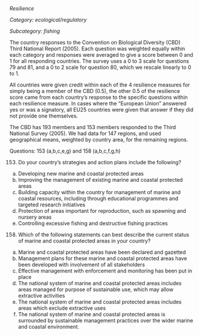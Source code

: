 *Resilience*

*Category: ecological/regulatory*

*Subcategory: fishing*

The country responses to the Convention on Biological Diversity (CBD) Third National Report (2005). Each
question was weighted equally within each category and responses were averaged to give a score between 0 and 1 for all responding countries. The survey uses a 0 to 3 scale for questions 79 and 81, and a 0 to 2 scale for question 80, which we rescale linearly to 0 to 1.

All countries were given credit within each of the 4 resilience measures for simply being a member of the CBD (0.5), the other 0.5 of the resilience score came from each country’s response to the specific questions within each resilience measure. In cases where the "European Union" answered yes or was a signatory, all EU25 countries were given that answer if they did not provide one themselves. 

The CBD has 193 members and 153 members responded to the Third National Survey (2005). We had data for 147 regions, and used geographical means, weighted by country area, for the remaining regions. 

Questions: 153 (a,b,c,e,g) and 158 (a,b,c,f,g,h)

153. Do your country’s strategies and action plans include the following?
a) Developing new marine and coastal protected areas
b) Improving the management of existing marine and coastal protected areas
c) Building capacity within the country for management of marine and coastal resources, including through educational programmes and targeted research initiatives
e) Protection of areas important for reproduction, such as spawning and nursery areas
g) Controlling excessive fishing and destructive fishing practices

158. Which of the following statements can best describe the current status of marine and coastal protected areas in your country?
a) Marine and coastal protected areas have been declared and gazetted
b) Management plans for these marine and coastal protected areas have been developed with involvement of all stakeholders
c) Effective management with enforcement and monitoring has been put in place
f) The national system of marine and coastal protected areas includes areas managed for purpose of sustainable use, which may allow extractive activities
g) The national system of marine and coastal protected areas includes areas which exclude extractive uses
h) The national system of marine and coastal protected areas is surrounded by sustainable management practices over the wider marine and coastal environment.